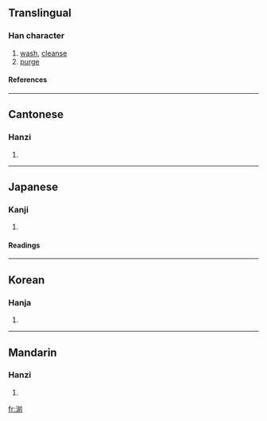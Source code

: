 ==Translingual==
===Han character===
{{Han char|rn=85|rad=水|as=09|sn=12|four=3812<sub>1</sub>|canj=水廿月弓 (ETBN)}}
# [[wash]], [[cleanse]]
# [[purge]]
====References====
{{Han ref|kx=0637.010|dkj=17833|dj=1044.030|hdz=31686.040|uh=6E54|ud=28244|bh=B4E6|bd=46310}}

----
==Cantonese==
===Hanzi===
{{yue-hanzi|jyut=|y=jin1}}
# {{defn|Cantonese}}

----
==Japanese==
===Kanji===
{{ja-kanji|grade=|rs=水09}}
# {{defn|Japanese}} 
====Readings====
{{ja-readings|on=[[せん]] (sen), [[さん]] (san)|kun=[[あらう]] (arau)}}

----
==Korean==
===Hanja===
{{ko-hanja|hangeul=전|eumhun=|rv=jeon|mr=chŏn|y=cen}}
# {{defn|Korean}}

----
==Mandarin==
===Hanzi===
{{cmn-hanzi|pin=[[jiān]] (jian1), [[jiàn]] (jian4), [[zàn]] (zan4), [[zhǎn]] (zhan3)|wg=chien<sup>1</sup>, chien<sup>4</sup>, tsan<sup>4</sup>, chan<sup>3</sup>}}
# {{defn|Mandarin}}

[[fr:湔]]